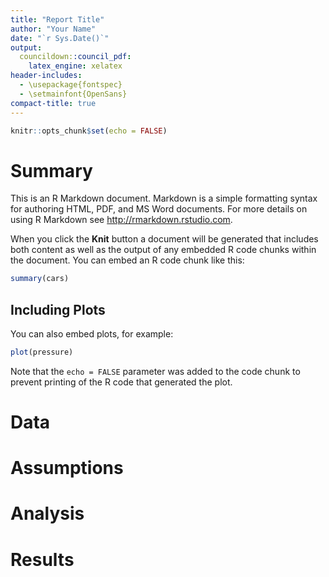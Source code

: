 ```yaml
---
title: "Report Title"
author: "Your Name"
date: "`r Sys.Date()`"
output: 
  councildown::council_pdf:
    latex_engine: xelatex
header-includes:
  - \usepackage{fontspec}
  - \setmainfont{OpenSans}
compact-title: true
---
```


```r
knitr::opts_chunk$set(echo = FALSE)
```

# Summary

This is an R Markdown document. Markdown is a simple formatting syntax for authoring HTML, PDF, and MS Word documents. For more details on using R Markdown see <http://rmarkdown.rstudio.com>.

When you click the **Knit** button a document will be generated that includes both content as well as the output of any embedded R code chunks within the document. You can embed an R code chunk like this:

```r
summary(cars)
```

## Including Plots

You can also embed plots, for example:

```r
plot(pressure)
```

Note that the `echo = FALSE` parameter was added to the code chunk to prevent printing of the R code that generated the plot.


# Data

# Assumptions

# Analysis

# Results

